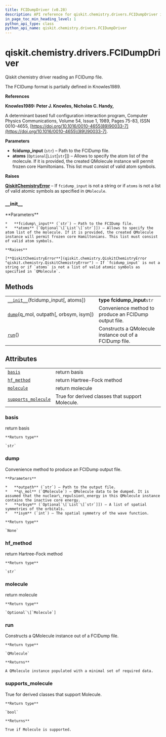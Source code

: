 ```yaml
---
title: FCIDumpDriver (v0.28)
description: API reference for qiskit.chemistry.drivers.FCIDumpDriver in qiskit v0.28
in_page_toc_min_heading_level: 1
python_api_type: class
python_api_name: qiskit.chemistry.drivers.FCIDumpDriver
---
```


<span id="qiskit-chemistry-drivers-fcidumpdriver" />

# qiskit.chemistry.drivers.FCIDumpDriver

<Class id="qiskit.chemistry.drivers.FCIDumpDriver" isDedicatedPage={true} github="https://github.com/qiskit-community/qiskit-aqua/tree/stable/0.9/qiskit/chemistry/drivers/fcidumpd/fcidumpdriver.py" signature="FCIDumpDriver(fcidump_input, atoms=None)" modifiers="class">
  Qiskit chemistry driver reading an FCIDump file.

  The FCIDump format is partially defined in Knowles1989.

  **References**

  **Knowles1989: Peter J. Knowles, Nicholas C. Handy,**

  A determinant based full configuration interaction program, Computer Physics Communications, Volume 54, Issue 1, 1989, Pages 75-83, ISSN 0010-4655, [https://doi.org/10.1016/0010-4655(89)90033-7](https://doi.org/10.1016/0010-4655\(89\)90033-7).

  **Parameters**

  *   **fcidump\_input** (`str`) – Path to the FCIDump file.
  *   **atoms** (`Optional`\[`List`\[`str`]]) – Allows to specify the atom list of the molecule. If it is provided, the created QMolecule instance will permit frozen core Hamiltonians. This list must consist of valid atom symbols.

  **Raises**

  [**QiskitChemistryError**](qiskit.chemistry.QiskitChemistryError "qiskit.chemistry.QiskitChemistryError") – If `fcidump_input` is not a string or if `atoms` is not a list of valid atomic symbols as specified in `QMolecule`.

  ### \_\_init\_\_

  <Function id="qiskit.chemistry.drivers.FCIDumpDriver.__init__" signature="__init__(fcidump_input, atoms=None)">
    **Parameters**

    *   **fcidump\_input** (`str`) – Path to the FCIDump file.
    *   **atoms** (`Optional`\[`List`\[`str`]]) – Allows to specify the atom list of the molecule. If it is provided, the created QMolecule instance will permit frozen core Hamiltonians. This list must consist of valid atom symbols.

    **Raises**

    [**QiskitChemistryError**](qiskit.chemistry.QiskitChemistryError "qiskit.chemistry.QiskitChemistryError") – If `fcidump_input` is not a string or if `atoms` is not a list of valid atomic symbols as specified in `QMolecule`.
  </Function>

  ## Methods

  |                                                                                                                                            |                                                        |
  | ------------------------------------------------------------------------------------------------------------------------------------------ | ------------------------------------------------------ |
  | [`__init__`](#qiskit.chemistry.drivers.FCIDumpDriver.__init__ "qiskit.chemistry.drivers.FCIDumpDriver.__init__")(fcidump\_input\[, atoms]) | **type fcidump\_input**`str`                           |
  | [`dump`](#qiskit.chemistry.drivers.FCIDumpDriver.dump "qiskit.chemistry.drivers.FCIDumpDriver.dump")(q\_mol, outpath\[, orbsym, isym])     | Convenience method to produce an FCIDump output file.  |
  | [`run`](#qiskit.chemistry.drivers.FCIDumpDriver.run "qiskit.chemistry.drivers.FCIDumpDriver.run")()                                        | Constructs a QMolecule instance out of a FCIDump file. |

  ## Attributes

  |                                                                                                                                             |                                                 |
  | ------------------------------------------------------------------------------------------------------------------------------------------- | ----------------------------------------------- |
  | [`basis`](#qiskit.chemistry.drivers.FCIDumpDriver.basis "qiskit.chemistry.drivers.FCIDumpDriver.basis")                                     | return basis                                    |
  | [`hf_method`](#qiskit.chemistry.drivers.FCIDumpDriver.hf_method "qiskit.chemistry.drivers.FCIDumpDriver.hf_method")                         | return Hartree-Fock method                      |
  | [`molecule`](#qiskit.chemistry.drivers.FCIDumpDriver.molecule "qiskit.chemistry.drivers.FCIDumpDriver.molecule")                            | return molecule                                 |
  | [`supports_molecule`](#qiskit.chemistry.drivers.FCIDumpDriver.supports_molecule "qiskit.chemistry.drivers.FCIDumpDriver.supports_molecule") | True for derived classes that support Molecule. |

  ### basis

  <Attribute id="qiskit.chemistry.drivers.FCIDumpDriver.basis">
    return basis

    **Return type**

    `str`
  </Attribute>

  ### dump

  <Function id="qiskit.chemistry.drivers.FCIDumpDriver.dump" signature="dump(q_mol, outpath, orbsym=None, isym=1)" modifiers="static">
    Convenience method to produce an FCIDump output file.

    **Parameters**

    *   **outpath** (`str`) – Path to the output file.
    *   **q\_mol** (`QMolecule`) – QMolecule data to be dumped. It is assumed that the nuclear\_repulsion\_energy in this QMolecule instance contains the inactive core energy.
    *   **orbsym** (`Optional`\[`List`\[`str`]]) – A list of spatial symmetries of the orbitals.
    *   **isym** (`int`) – The spatial symmetry of the wave function.

    **Return type**

    `None`
  </Function>

  ### hf\_method

  <Attribute id="qiskit.chemistry.drivers.FCIDumpDriver.hf_method">
    return Hartree-Fock method

    **Return type**

    `str`
  </Attribute>

  ### molecule

  <Attribute id="qiskit.chemistry.drivers.FCIDumpDriver.molecule">
    return molecule

    **Return type**

    `Optional`\[`Molecule`]
  </Attribute>

  ### run

  <Function id="qiskit.chemistry.drivers.FCIDumpDriver.run" signature="run()">
    Constructs a QMolecule instance out of a FCIDump file.

    **Return type**

    `QMolecule`

    **Returns**

    A QMolecule instance populated with a minimal set of required data.
  </Function>

  ### supports\_molecule

  <Attribute id="qiskit.chemistry.drivers.FCIDumpDriver.supports_molecule">
    True for derived classes that support Molecule.

    **Return type**

    `bool`

    **Returns**

    True if Molecule is supported.
  </Attribute>
</Class>

